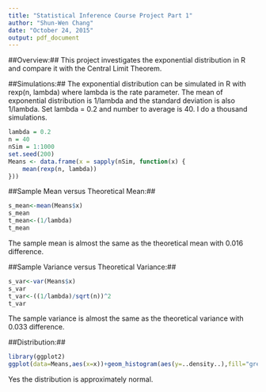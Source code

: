 ```yaml
---
title: "Statistical Inference Course Project Part 1"
author: "Shun-Wen Chang"
date: "October 24, 2015"
output: pdf_document
---
```


##Overview:##
This project investigates the exponential distribution in R and compare it with the Central Limit Theorem.

##Simulations:##
The exponential distribution can be simulated in R with rexp(n, lambda) where lambda is the rate parameter. The mean of exponential distribution is 1/lambda and the standard deviation is also 1/lambda. Set lambda = 0.2 and number to average is 40. I do a thousand simulations.

```r
lambda = 0.2
n = 40
nSim = 1:1000
set.seed(200)
Means <- data.frame(x = sapply(nSim, function(x) {
    mean(rexp(n, lambda))
}))
```
##Sample Mean versus Theoretical Mean:##
```r
s_mean<-mean(Means$x)
s_mean
t_mean<-(1/lambda)
t_mean
```
The sample mean is almost the same as the theoretical mean with 0.016 difference.

##Sample Variance versus Theoretical Variance:##
```r
s_var<-var(Means$x)
s_var
t_var<-((1/lambda)/sqrt(n))^2
t_var
```
The sample variance is almost the same as the theoretical variance with 0.033 difference.

##Distribution:##
```r
library(ggplot2)
ggplot(data=Means,aes(x=x))+geom_histogram(aes(y=..density..),fill="green",binwidth=0.1,color="grey")+stat_function(fun=dnorm,args=list(mean=5,sd=sd(Means$x)))
```

Yes the distribution is approximately normal.
